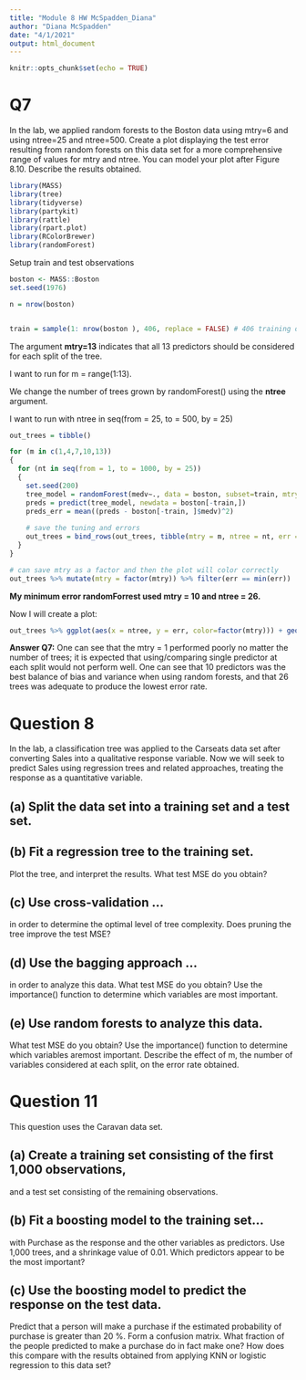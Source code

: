```yaml
---
title: "Module 8 HW McSpadden_Diana"
author: "Diana McSpadden"
date: "4/1/2021"
output: html_document
---
```


```r
knitr::opts_chunk$set(echo = TRUE)
```

# Q7
In the lab, we applied random forests to the Boston data using mtry=6 and using ntree=25 and ntree=500. Create a plot displaying the test error resulting from random forests on this data set for a more comprehensive range of values for mtry and ntree. You can model your plot after Figure 8.10. Describe the results obtained.

```r
library(MASS)
library(tree)
library(tidyverse)
library(partykit)
library(rattle)
library(rpart.plot)
library(RColorBrewer)
library(randomForest)
```

Setup train and test observations
```r

boston <- MASS::Boston
set.seed(1976)

n = nrow(boston)


train = sample(1: nrow(boston ), 406, replace = FALSE) # 406 training observations
```

The argument **mtry=13** indicates that all 13 predictors should be considered for each split of the tree. 

I want to run for m = range(1:13).

We change the number of trees grown by randomForest() using the **ntree** argument.

I want to run with ntree in seq(from = 25, to = 500, by = 25)
```r

out_trees = tibble()

for (m in c(1,4,7,10,13))
{
  for (nt in seq(from = 1, to = 1000, by = 25))
  {
    set.seed(200)
    tree_model = randomForest(medv∼., data = boston, subset=train, mtry = m, ntree = nt)
    preds = predict(tree_model, newdata = boston[-train,])
    preds_err = mean((preds - boston[-train, ]$medv)^2)
    
    # save the tuning and errors
    out_trees = bind_rows(out_trees, tibble(mtry = m, ntree = nt, err = preds_err))
  }
}
```

``` r
# can save mtry as a factor and then the plot will color correctly
out_trees %>% mutate(mtry = factor(mtry)) %>% filter(err == min(err))

```

**My minimum error randomForrest used mtry = 10 and ntree = 26.**


Now I will create a plot:
```r

out_trees %>% ggplot(aes(x = ntree, y = err, color=factor(mtry))) + geom_line() #+ geom_point(aes(colour = factor(mtry))) #


```
**Answer Q7:** One can see that the mtry = 1 performed poorly no matter the number of trees; it is expected that using/comparing single predictor at each split would not perform well. One can see that 10 predictors was the best balance of bias and variance when using random forests, and that 26 trees was adequate to produce the lowest error rate.

# Question 8
In the lab, a classification tree was applied to the Carseats data set after converting Sales into a qualitative response variable. Now we will seek to predict Sales using regression trees and related approaches, treating the response as a quantitative variable.

## (a) Split the data set into a training set and a test set.

## (b) Fit a regression tree to the training set. 
Plot the tree, and interpret the results. What test MSE do you obtain?

## (c) Use cross-validation ...
in order to determine the optimal level of tree complexity. Does pruning the tree improve the test MSE?

## (d) Use the bagging approach ...
in order to analyze this data. What test MSE do you obtain? Use the importance() function to determine which variables are most important.

## (e) Use random forests to analyze this data. 
What test MSE do you obtain? Use the importance() function to determine which variables aremost important. Describe the effect of m, the number of variables considered at each split, on the error rate obtained.

# Question 11
This question uses the Caravan data set.

## (a) Create a training set consisting of the first 1,000 observations,
and a test set consisting of the remaining observations.

## (b) Fit a boosting model to the training set...
with Purchase as the response and the other variables as predictors. Use 1,000 trees, and a shrinkage value of 0.01. Which predictors appear to be the most important?

## (c) Use the boosting model to predict the response on the test data.
Predict that a person will make a purchase if the estimated probability of purchase is greater than 20 %. Form a confusion matrix. What fraction of the people predicted to make a purchase do in fact make one? How does this compare with the results
obtained from applying KNN or logistic regression to this data set?

